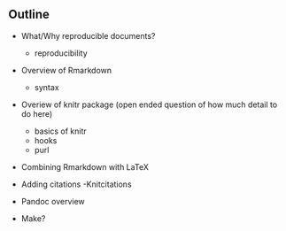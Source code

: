 ## Outline

* What/Why reproducible documents?
  - reproducibility
* Overview of Rmarkdown
  - syntax
* Overiew of knitr package (open ended question of how much detail to do here)
  - basics of knitr
  - hooks
  - purl
  
* Combining Rmarkdown with LaTeX

* Adding citations
  -Knitcitations
* Pandoc overview
* Make?